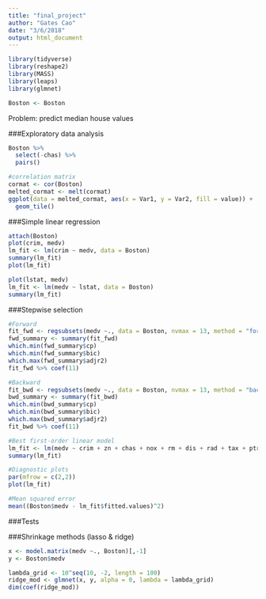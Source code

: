 ```yaml
---
title: "final_project"
author: "Gates Cao"
date: "3/6/2018"
output: html_document
---
```

```r
library(tidyverse)
library(reshape2)
library(MASS)
library(leaps)
library(glmnet)
```

```r
Boston <- Boston
```

Problem: predict median house values

###Exploratory data analysis
```r
Boston %>%
  select(-chas) %>%
  pairs()
```

```r
#correlation matrix
cormat <- cor(Boston)
melted_cormat <- melt(cormat)
ggplot(data = melted_cormat, aes(x = Var1, y = Var2, fill = value)) + 
  geom_tile()
```


###Simple linear regression
```r
attach(Boston)
plot(crim, medv)
lm_fit <- lm(crim ~ medv, data = Boston)
summary(lm_fit)
plot(lm_fit)
```

```r
plot(lstat, medv)
lm_fit <- lm(medv ~ lstat, data = Boston)
summary(lm_fit)
```

###Stepwise selection
```r
#Forward
fit_fwd <- regsubsets(medv ~., data = Boston, nvmax = 13, method = "forward")
fwd_summary <- summary(fit_fwd)
which.min(fwd_summary$cp)
which.min(fwd_summary$bic)
which.max(fwd_summary$adjr2)
fit_fwd %>% coef(11)
```

```r
#Backward
fit_bwd <- regsubsets(medv ~., data = Boston, nvmax = 13, method = "backward")
bwd_summary <- summary(fit_bwd)
which.min(bwd_summary$cp)
which.min(bwd_summary$bic)
which.max(bwd_summary$adjr2)
fit_bwd %>% coef(11)
```

```r
#Best first-order linear model
lm_fit <- lm(medv ~ crim + zn + chas + nox + rm + dis + rad + tax + ptratio + black + lstat, data = Boston)
summary(lm_fit)
```

```r
#Diagnostic plots
par(mfrow = c(2,2))
plot(lm_fit)
```

```r
#Mean squared error
mean((Boston$medv - lm_fit$fitted.values)^2)
```

###Tests


###Shrinkage methods (lasso & ridge)
```r
x <- model.matrix(medv ~., Boston)[,-1]
y <- Boston$medv
```

```r
lambda_grid <- 10^seq(10, -2, length = 100)
ridge_mod <- glmnet(x, y, alpha = 0, lambda = lambda_grid)
dim(coef(ridge_mod))
```


